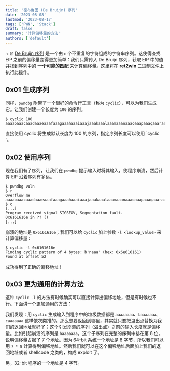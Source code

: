 ```yaml
---
title: '德布鲁因 (De Bruijn) 序列'
date: '2023-08-08'
lastmod: '2023-08-17'
tags: ['PWN', 'Stack']
draft: false
summary: '计算偏移量的方法'
authors: ['default']
---
```


<div className="border-solid border-2 border-surface0 dark:border-surface0-dark p-2 bg-base dark:bg-base-dark mt-5">
  <TOCInline toc={props.toc} asDisclosure />
</div>

`n 阶` [De Bruijn 序列](https://en.wikipedia.org/wiki/De_Bruijn_sequence) 是一个由 `n` 个不重复的字符组成的字符串序列。这使得查找 EIP 之前的偏移量变得更加简单：我们只需传入 De Bruijn 序列，获取 EIP 中的值并找到序列中的 **一个可能的匹配** 来计算偏移量。这里将在 **ret2win** 二进制文件上执行此操作。

<Download name="ret2win.zip" href="/static/assets/ret2win.zip" type="Binary" />

## 0x01 生成序列

同样，`pwndbg` 附带了一个很好的命令行工具（称为 `cyclic`），可以为我们生成它。让我们创建一个长度为 `100` 的序列。

```
$ cyclic 100
aaaabaaacaaadaaaeaaafaaagaaahaaaiaaajaaakaaalaaamaaanaaaoaaapaaaqaaaraaasaaataaauaaavaaawaaaxaaayaaa
```

<Note>
  直接使用 cyclic 将生成默认长度为 100 的序列，指定序列长度可以使用 `cyclic <count>`。
</Note>

## 0x02 使用序列

现在我们有了序列，让我们在 `pwndbg` 提示输入时将其输入，使程序崩溃，然后计算 EIP 沿着序列有多远。

```
$ pwndbg vuln
$ r
Overflow me
aaaabaaacaaadaaaeaaafaaagaaahaaaiaaajaaakaaalaaamaaanaaaoaaapaaaqaaaraaasaaataaauaaavaaawaaaxaaayaaa
$ c
[...]
Program received signal SIGSEGV, Segmentation fault.
0x6161616e in ?? ()
[...]
```

崩溃的地址是 `0x6161616e`；我们可以给 `cyclic` 加上参数 `-l <lookup_value>` 来计算偏移量：

```
$ cyclic -l 0x6161616e
Finding cyclic pattern of 4 bytes: b'naaa' (hex: 0x6e616161)
Found at offset 52
```

成功得到了正确的偏移地址！

## 0x03 更为通用的计算方法

这种 `cyclic -l` 的方法有时候确实可以直接计算出偏移地址，但是有时候也不行。下面讲一个更加通用的方法：

我们发现：用 `cyclic` 生成输入到程序中的垃圾数据都是 `aaaaaaaa`、`baaaaaaa`、`caaaaaaa` 这样依次类推的。那么想要返回到哪里，其实就只要把溢出点替换为我们的返回地址就好了；这个引发崩溃的序列（溢出点）之前的输入长度就是偏移量。比如引起崩溃的序列是 `haaaaaaa`，这个子序列在完整的序列中排在第 8 位，说明偏移量占据了 7 个地址。因为 64-bit 系统一个地址是 8 字节，所以我们可以用 `7 * 8` 计算得到偏移地址。然后我们就可以在这个偏移地址后面加上我们的返回地址或者 shellcode 之类的，构成 exploit 了。

另，32-bit 程序的一个地址是 4 字节。

